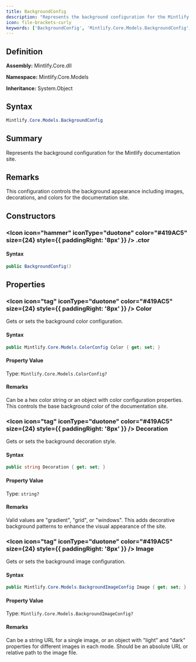 ```yaml
---
title: BackgroundConfig
description: "Represents the background configuration for the Mintlify documentation site."
icon: file-brackets-curly
keywords: ['BackgroundConfig', 'Mintlify.Core.Models.BackgroundConfig', 'Mintlify.Core.Models', 'class', 'System.Object']
---
```


## Definition

**Assembly:** Mintlify.Core.dll

**Namespace:** Mintlify.Core.Models

**Inheritance:** System.Object

## Syntax

```csharp
Mintlify.Core.Models.BackgroundConfig
```

## Summary

Represents the background configuration for the Mintlify documentation site.

## Remarks

This configuration controls the background appearance including images, decorations,
            and colors for the documentation site.

## Constructors

### <Icon icon="hammer" iconType="duotone" color="#419AC5" size={24} style={{ paddingRight: '8px' }} />  .ctor

#### Syntax

```csharp
public BackgroundConfig()
```

## Properties

### <Icon icon="tag" iconType="duotone" color="#419AC5" size={24} style={{ paddingRight: '8px' }} />  Color

Gets or sets the background color configuration.

#### Syntax

```csharp
public Mintlify.Core.Models.ColorConfig Color { get; set; }
```

#### Property Value

Type: `Mintlify.Core.Models.ColorConfig?`

#### Remarks

Can be a hex color string or an object with color configuration properties.
            This controls the base background color of the documentation site.

### <Icon icon="tag" iconType="duotone" color="#419AC5" size={24} style={{ paddingRight: '8px' }} />  Decoration

Gets or sets the background decoration style.

#### Syntax

```csharp
public string Decoration { get; set; }
```

#### Property Value

Type: `string?`

#### Remarks

Valid values are "gradient", "grid", or "windows". This adds decorative
            background patterns to enhance the visual appearance of the site.

### <Icon icon="tag" iconType="duotone" color="#419AC5" size={24} style={{ paddingRight: '8px' }} />  Image

Gets or sets the background image configuration.

#### Syntax

```csharp
public Mintlify.Core.Models.BackgroundImageConfig Image { get; set; }
```

#### Property Value

Type: `Mintlify.Core.Models.BackgroundImageConfig?`

#### Remarks

Can be a string URL for a single image, or an object with "light" and "dark"
            properties for different images in each mode. Should be an absolute URL or
            relative path to the image file.

